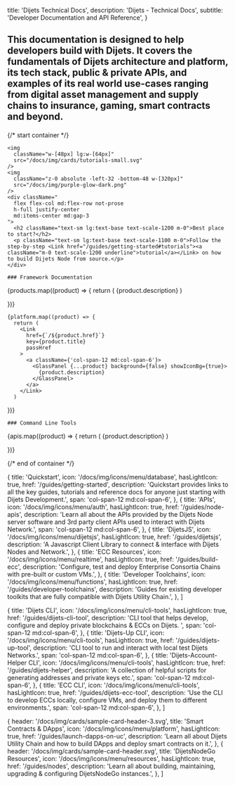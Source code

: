 
  title: 'Dijets Technical Docs',
  description:
    'Dijets - Technical Docs',
  subtitle: 'Developer Documentation and API Reference',
}

<h2 className="text-base max-w-xl m-0">

This documentation is designed to help developers build with Dijets. It covers the fundamentals of Dijets 
architecture and platform, its tech stack, public &amp; private APIs, and examples of its real world use-cases ranging from 
digital asset management and supply chains to insurance, gaming, smart contracts and beyond.

</h2>

{/* start container */}

<div className="flex flex-col gap-12 my-12">

<div className="space-y-8">
  <div
    className="
      border
      relative
      px-8 md:px-12 h-20
      border-scale-400
      overflow-hidden
      min-w-full
      rounded-lg
      flex flex-row gap-6 items-center
      "
  >

    <img
      className="w-[48px] lg:w-[64px]"
      src="/docs/img/cards/tutorials-small.svg"
    />
    <img
      className="z-0 absolute -left-32 -bottom-48 w-[320px]"
      src="/docs/img/purple-glow-dark.png"
    />
    <div className="
      flex flex-col md:flex-row not-prose
      h-full justify-center
      md:items-center md:gap-3
    ">
      <h2 className="text-sm lg:text-base text-scale-1200 m-0">Best place to start?</h2>
      <p className="text-sm lg:text-base text-scale-1100 m-0">Follow the step-by-step <Link href="/guides/getting-started#tutorials"><a className="m-0 text-scale-1200 underline">tutorial</a></Link> on how to build Dijets Node from source.</p>
    </div>

  </div>
</div>

<div>
  <div className="max-w-xl">

    ### Framework Documentation

  </div>

  <div className="grid grid-cols-12 gap-6 not-prose">
    {products.map((product) => {
      return (
        <Link
          href={`${product.href}`}
          key={product.title}
          passHref
        >
          <a className={product.span ?? 'col-span-12 md:col-span-4'}>
            <GlassPanel {...product} background={true} showIconBg={true} showLink={true}>
              {product.description}
            </GlassPanel>
          </a>
        </Link>
      )

})}

    {platform.map((product) => {
      return (
        <Link
          href={`/${product.href}`}
          key={product.title}
          passHref
        >
          <a className={'col-span-12 md:col-span-6'}>
            <GlassPanel {...product} background={false} showIconBg={true}>
              {product.description}
            </GlassPanel>
          </a>
        </Link>
      )

})}

  </div>

</div>

<div>

  <div className="max-w-xl">

    ### Command Line Tools

  </div>

  <div className="grid grid-cols-12 gap-6 not-prose">
    {apis.map((product) => {
      return (
        <Link
          href={`/${product.href}`}
          key={product.title}
          passHref
        >
          <a className={product.span ?? 'col-span-12 lg:col-span-4'}>
            <GlassPanel {...product} background={false} >
              {product.description}
            </GlassPanel>
          </a>
        </Link>
      )

})}

  </div>
</div>

{/* end of container */}

</div>

  {
    title: 'Quickstart',
    icon: '/docs/img/icons/menu/database',
    hasLightIcon: true,
    href: '/guides/getting-started',
    description:
      'Quickstart provides links to all the key guides, tutorials and reference docs for anyone just starting with Dijets Development.',
    span: 'col-span-12 md:col-span-6',
  },
  {
    title: 'APIs',
    icon: '/docs/img/icons/menu/auth',
    hasLightIcon: true,
    href: '/guides/node-apis',
    description:
      'Learn all about the APIs provided by the Dijets Node server software and 3rd party client APIs used to interact with Dijets Network.',
    span: 'col-span-12 md:col-span-6',
  },
  {
    title: 'DijetsJS',
    icon: '/docs/img/icons/menu/dijetsjs',
    hasLightIcon: true,
    href: '/guides/dijetsjs',
    description:
      'A Javascript Client Library to connect & interface with Dijets Nodes and Network.',
  },
  {
    title: 'ECC Resources',
    icon: '/docs/img/icons/menu/realtime',
    hasLightIcon: true,
    href: '/guides/build-ecc',
    description:
      'Configure, test and deploy Enterprise Consortia Chains with pre-built or custom VMs.',
  },
  {
    title: 'Developer Toolchains',
    icon: '/docs/img/icons/menu/functions',
    hasLightIcon: true,
    href: '/guides/developer-toolchains',
    description:
      'Guides for existing developer toolkits that are fully compatible with Dijets Utility Chain.',
  },
]

  {
    title: 'Dijets CLI',
    icon: '/docs/img/icons/menu/cli-tools',
    hasLightIcon: true,
    href: '/guides/dijets-cli-tool',
    description: 'CLI tool that helps develop, configure and deploy private blockchains & ECCs on Dijets. ',
    span: 'col-span-12 md:col-span-6',
  },
  {
    title: 'Dijets-Up CLI',
    icon: '/docs/img/icons/menu/cli-tools',
    hasLightIcon: true,
    href: '/guides/dijets-up-tool',
    description: 'CLI tool to run and interact with local test Dijets Networks.',
    span: 'col-span-12 md:col-span-6',
  },
  {
    title: 'Dijets-Account-Helper CLI',
    icon: '/docs/img/icons/menu/cli-tools',
    hasLightIcon: true,
    href: '/guides/dijets-helper',
    description: 'A collection of helpful scripts for generating addresses and private keys etc.',
    span: 'col-span-12 md:col-span-6',
  },
  {
    title: 'ECC CLI',
    icon: '/docs/img/icons/menu/cli-tools',
    hasLightIcon: true,
    href: '/guides/dijets-ecc-tool',
    description:
      'Use the CLI to develop ECCs locally, configure VMs, and deploy them to different environments.',
    span: 'col-span-12 md:col-span-6',
  },
]

  {
    header: '/docs/img/cards/sample-card-header-3.svg',
    title: 'Smart Contracts & DApps',
    icon: '/docs/img/icons/menu/platform',
    hasLightIcon: true,
    href: '/guides/launch-dapps-on-uc',
    description:
      'Learn all about Dijets Utility Chain and how to build DApps and deploy smart contracts on it.',
  },
  {
    header: '/docs/img/cards/sample-card-header.svg',
    title: 'DijetsNodeGo Resources',
    icon: '/docs/img/icons/menu/resources',
    hasLightIcon: true,
    href: '/guides/nodes',
    description: 'Learn all about building, maintaining, upgrading & configuring DijetsNodeGo instances.',
  },
]


